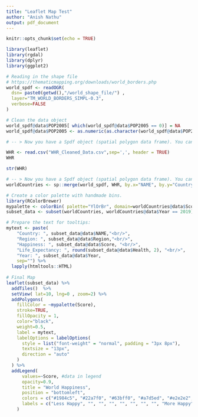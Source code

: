 ```yaml
---
title: "Leaflet Map Test"
author: "Anish Nathu"
output: pdf_document
---
```


```r
knitr::opts_chunk$set(echo = TRUE)
```

```r
library(leaflet)
library(rgdal)
library(dplyr)
library(ggplot2)

# Reading in the shape file
# https://thematicmapping.org/downloads/world_borders.php
world_spdf <- readOGR( 
  dsn= paste0(getwd(),"/world_shape_file/") , 
  layer="TM_WORLD_BORDERS_SIMPL-0.3",
  verbose=FALSE
)


```

```r
# Clean the data object
world_spdf@data$POP2005[ which(world_spdf@data$POP2005 == 0)] = NA
world_spdf@data$POP2005 <- as.numeric(as.character(world_spdf@data$POP2005)) / 1000000 %>% round(2)

# -- > Now you have a Spdf object (spatial polygon data frame). You can start doing maps!
```


```r
WHR <- read.csv("WHR_Cleaned_Data.csv",sep=',', header = TRUE)
WHR
```

```r
str(WHR)
```


```r
# -- > Now you have a Spdf object (spatial polygon data frame). You can start doing maps!
worldCountries <- sp::merge(world_spdf, WHR, by.x="NAME", by.y="Country", all.x=TRUE, duplicateGeoms = TRUE) #all = TRUE dictates a left join from world_spdf
```


```r
# Create a color palette with handmade bins.
library(RColorBrewer)
mypalette <- colorBin( palette="YlOrBr", domain=worldCountries@data$Score, bins=7)
subset_data <- subset(worldCountries, worldCountries@data$Year == 2019)

# Prepare the text for tooltips:
mytext <- paste(
    "Country: ", subset_data@data$NAME,"<br/>", 
    "Region: ", subset_data@data$Region,"<br/>",
    "Happiness: ", subset_data@data$Score, "<br/>", 
    "Life_Expectancy: ", round(subset_data@data$Health, 2), "<br/>", 
    "Year: ", subset_data@data$Year,
    sep="") %>%
  lapply(htmltools::HTML)
 
# Final Map
leaflet(subset_data) %>% 
  addTiles()  %>% 
  setView( lat=10, lng=0 , zoom=2) %>%
  addPolygons( 
    fillColor = ~mypalette(Score), 
    stroke=TRUE, 
    fillOpacity = 1, 
    color="black", 
    weight=0.5,
    label = mytext,
    labelOptions = labelOptions( 
      style = list("font-weight" = "normal", padding = "3px 8px"), 
      textsize = "13px", 
      direction = "auto"
    )
  ) %>%
  addLegend( 
      values=~Score, #data in legend  
      opacity=0.9, 
      title = "World Happiness", 
      position = "bottomleft",
      colors = c("#1984c5", "#22a7f0", "#63bff0", "#a7d5ed", "#e2e2e2", "#e1a692", "#de6e56", "#e14b31", "#c23728"),
      labels = c("Less Happy", "", "", "", "", "", "", "", "More Happy"),
    )
```


```r

```

